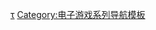 {{Navbox
| name = 影武者系列
| title = [[影武者系列]]
| state = {{{state|autocollapse}}}
| bodyclass = hlist

| list1 =
* [[影武者 (1997年遊戲)|影武者]]（1997）
* [[影武者 (2013年遊戲)|影武者]]（2013）
* [[影武者2]]
* [[影武者3]]

}}<noinclude>
{{collapsible option}}

{{DEFAULTSORT:Shadow Warrior}}
[[Category:影武者系列|τ]]
[[Category:电子游戏系列导航模板]]
</noinclude>